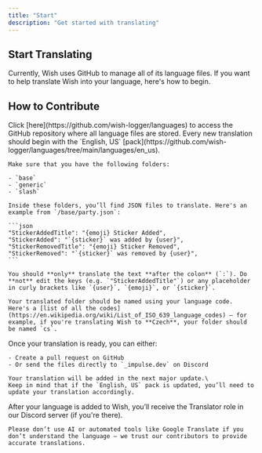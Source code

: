 ```yaml
---
title: "Start"
description: "Get started with translating"
---
```


## **Start Translating**

Currently, Wish uses GitHub to manage all of its language files. If you want to help translate Wish into your language, here's how to begin.

## **How to Contribute**

<Steps>
  <Step title="Open the Wish language repository" stepNumber={1}>
    Click [here](https://github.com/wish-logger/languages) to access the GitHub repository where all language files are stored.
  </Step>
  <Step title="Download the English, US language pack">
    Every new translation should begin with the `English, US` [pack](https://github.com/wish-logger/languages/tree/main/languages/en_us).

    Make sure that you have the following folders:

    - `base`
    - `generic`
    - `slash`

    Inside these folders, you’ll find JSON files to translate. Here's an example from `/base/party.json`:

    ```json
    "StickerAddedTitle": "{emoji} Sticker Added",
    "StickerAdded": "`{sticker}` was added by {user}",
    "StickerRemovedTitle": "{emoji} Sticker Removed",
    "StickerRemoved": "`{sticker}` was removed by {user}",
    ```

    You should **only** translate the text **after the colon** (`:`). Do **not** edit the keys (e.g. `"StickerAddedTitle"`) or any placeholder in curly brackets like `{user}`, `{emoji}`, or `{sticker}`. 

    Your translated folder should be named using your language code. Here's a [list of all the codes](https://en.wikipedia.org/wiki/List_of_ISO_639_language_codes) — for example, if you're translating Wish to **Czech**, your folder should be named `cs`.
  </Step>
  <Step title="Submit your translation">
    Once your translation is ready, you can either:

    - Create a pull request on GitHub
    - Or send the files directly to `_impulse.dev` on Discord

    Your translation will be added in the next major update.\
    Keep in mind that if the `English, US` pack is updated, you’ll need to update your translation accordingly.
  </Step>
  <Step title="You're done!">
    After your language is added to Wish, you’ll receive the Translator role in our Discord server (if you're there).

    Please don’t use AI or automated tools like Google Translate if you don’t understand the language — we trust our contributors to provide accurate translations.
  </Step>
</Steps>